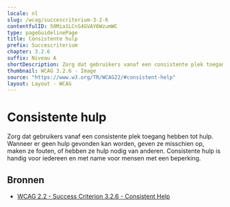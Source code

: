 ```yaml
---
locale: nl
slug: /wcag/succescriterium-3-2-6
contentfulID: 50Mia1LCnS4GVAY6WzumWC
type: pageGuidelinePage
title: Consistente hulp
prefix: Succescriterium
chapter: 3.2.6
suffix: Niveau A
shortDescription: Zorg dat gebruikers vanaf een consistente plek toegang hebben tot hulp. Wanneer er geen hulp gevonden kan worden, geven ze misschien op, maken ze fouten, of hebben ze hulp nodig van anderen.
thumbnail: WCAG 3.2.6 - Image
source: "https://www.w3.org/TR/WCAG22/#consistent-help"
layout: Layout - WCAG
---
```


# Consistente hulp

Zorg dat gebruikers vanaf een consistente plek toegang hebben tot hulp. Wanneer er geen hulp gevonden kan worden, geven ze misschien op, maken ze fouten, of hebben ze hulp nodig van anderen. Consistente hulp is handig voor iedereen en met name voor mensen met een beperking.

## Bronnen

- [WCAG 2.2 - Success Criterion 3.2.6 - Consistent Help](https://www.w3.org/TR/WCAG22/#consistent-help)